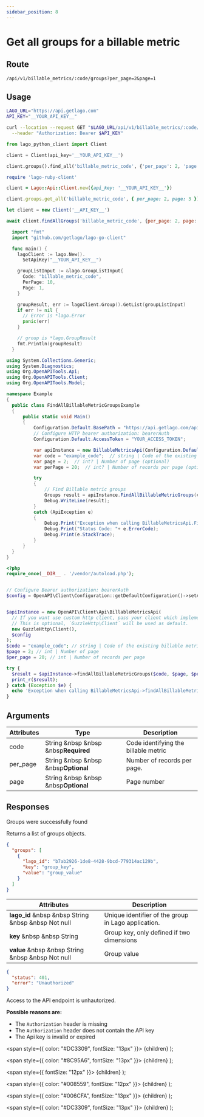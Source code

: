 ```yaml
---
sidebar_position: 8
---
```



# Get all groups for a billable metric

## Route

```curl title="GET"
/api/v1/billable_metrics/:code/groups?per_page=2&page=1
```

## Usage

<Tabs groupId="prog-language">
  <TabItem value="curl" label="Curl" default>

  ```bash
  LAGO_URL="https://api.getlago.com"
  API_KEY="__YOUR_API_KEY__"

  curl --location --request GET "$LAGO_URL/api/v1/billable_metrics/:code/groups?per_page=2&page=1" \
    --header "Authorization: Bearer $API_KEY"
  ```
  </TabItem>

  <TabItem value="python" label="Python">

  ```python
  from lago_python_client import Client

  client = Client(api_key='__YOUR_API_KEY__')

  client.groups().find_all('billable_metric_code', {'per_page': 2, 'page': 1})
  ```
  </TabItem>

  <TabItem value="ruby" label="Ruby">

  ```ruby
  require 'lago-ruby-client'

  client = Lago::Api::Client.new({api_key: '__YOUR_API_KEY__'})

  client.groups.get_all('billable_metric_code', { per_page: 2, page: 3 })
  ```
  </TabItem>

  <TabItem value="javascript" label="Javascript">

  ```javascript
  let client = new Client('__API_KEY__')

  await client.findAllGroups('billable_metric_code', {per_page: 2, page: 3});
  ```
  </TabItem>

  <TabItem value="go" label="Go">

  ```go
    import "fmt"
    import "github.com/getlago/lago-go-client"

    func main() {
      lagoClient := lago.New().
        SetApiKey("__YOUR_API_KEY__")

      groupListInput := &lago.GroupListInput{
        Code: "billable_metric_code",
        PerPage: 10,
        Page: 1,
      }

      groupResult, err := lagoClient.Group().GetList(groupListInput)
      if err != nil {
        // Error is *lago.Error
        panic(err)
      }

      // group is *lago.GroupResult
      fmt.Println(groupResult)
    }
  ```

  </TabItem>

  <TabItem value="csharp" label="C#">

  ```csharp
using System.Collections.Generic;
using System.Diagnostics;
using Org.OpenAPITools.Api;
using Org.OpenAPITools.Client;
using Org.OpenAPITools.Model;

namespace Example
{
    public class FindAllBillableMetricGroupsExample
    {
        public static void Main()
        {
            Configuration.Default.BasePath = "https://api.getlago.com/api/v1";
            // Configure HTTP bearer authorization: bearerAuth
            Configuration.Default.AccessToken = "YOUR_ACCESS_TOKEN";

            var apiInstance = new BillableMetricsApi(Configuration.Default);
            var code = "example_code";  // string | Code of the existing billable metric
            var page = 2;  // int? | Number of page (optional) 
            var perPage = 20;  // int? | Number of records per page (optional) 

            try
            {
                // Find Billable metric groups
                Groups result = apiInstance.FindAllBillableMetricGroups(code, page, perPage);
                Debug.WriteLine(result);
            }
            catch (ApiException e)
            {
                Debug.Print("Exception when calling BillableMetricsApi.FindAllBillableMetricGroups: " + e.Message );
                Debug.Print("Status Code: "+ e.ErrorCode);
                Debug.Print(e.StackTrace);
            }
        }
    }
}
  ```

  </TabItem>
  <TabItem value="php" label="PHP">

  ```php
<?php
require_once(__DIR__ . '/vendor/autoload.php');


// Configure Bearer authorization: bearerAuth
$config = OpenAPI\Client\Configuration::getDefaultConfiguration()->setAccessToken('YOUR_ACCESS_TOKEN');


$apiInstance = new OpenAPI\Client\Api\BillableMetricsApi(
    // If you want use custom http client, pass your client which implements `GuzzleHttp\ClientInterface`.
    // This is optional, `GuzzleHttp\Client` will be used as default.
    new GuzzleHttp\Client(),
    $config
);
$code = "example_code"; // string | Code of the existing billable metric
$page = 2; // int | Number of page
$per_page = 20; // int | Number of records per page

try {
    $result = $apiInstance->findAllBillableMetricGroups($code, $page, $per_page);
    print_r($result);
} catch (Exception $e) {
    echo 'Exception when calling BillableMetricsApi->findAllBillableMetricGroups: ', $e->getMessage(), PHP_EOL;
}
  ```

  </TabItem>
</Tabs>

## Arguments

| Attributes | Type | Description |
|--|--|--|
| code | String &nbsp &nbsp &nbsp<Required>**Required**</Required> | Code identifying the billable metric |
| per_page | String &nbsp &nbsp &nbsp<Optional>**Optional**</Optional> | Number of records per page. |
| page | String &nbsp &nbsp &nbsp<Optional>**Optional**</Optional> | Page number |

## Responses

<Tabs>
  <TabItem value="200" label="HTTP 200" default>
  Groups were successfully found

  Returns a list of groups objects.

```json
{
  "groups": [
    {
      "lago_id": "b7ab2926-1de8-4428-9bcd-779314ac129b",
      "key": "group_key",
      "value": "group_value"
    }
  ]
}
```

| Attributes | Description |
| -----------| ----------- |
| **lago_id** &nbsp &nbsp <Type>String</Type> &nbsp &nbsp <NotNullable>Not null</NotNullable> | Unique identifier of the group in Lago application. |
| **key** &nbsp &nbsp <Type>String</Type> | Group key, only defined if two dimensions |
| **value** &nbsp &nbsp <Type>String</Type> &nbsp &nbsp <NotNullable>Not null</NotNullable> | Group value |
  </TabItem>

  <TabItem value="401" label="HTTP 401">

  ```json
  {
    "status": 401,
    "error": "Unauthorized"
  }
  ```

  Access to the API endpoint is unhautorized.

  **Possible reasons are:**
  * The `Authorization` header is missing
  * The `Authorization` header does not contain the API key
  * The Api key is invalid or expired


  </TabItem>


</Tabs>



  <span
    style={{
      color: "#DC3309",
      fontSize: "13px"
    }}>
    {children}
  </span>
);

  <span
    style={{
      color: "#8C95A6",
      fontSize: "13px"
    }}>
    {children}
  </span>
);

  <span
    style={{
      fontSize: "12px"
    }}>
    {children}
  </span>
);

  <span
    style={{
      color: "#008559",
      fontSize: "12px"
    }}>
    {children}
  </span>
);

  <span
    style={{
      color: "#006CFA",
      fontSize: "13px"
    }}>
    {children}
  </span>
);

  <span
    style={{
      color: "#DC3309",
      fontSize: "13px"
    }}>
    {children}
  </span>
);
